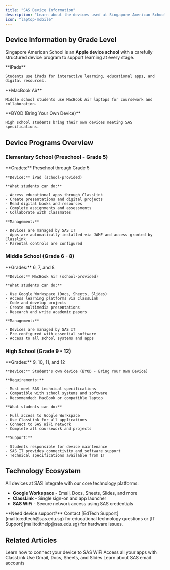 ```yaml
---
title: "SAS Device Information"
description: "Learn about the devices used at Singapore American School by grade level"
icon: "laptop-mobile"
---
```


## Device Information by Grade Level

Singapore American School is an **Apple device school** with a carefully structured device program to support learning at every stage.

<CardGroup cols={3}>
  <Card title="Preschool - Grade 5" icon="tablet" color="#1A4190">
    **iPads**

    Students use iPads for interactive learning, educational apps, and digital resources.
  </Card>
  <Card title="Grade 6 - 8" icon="laptop" color="#E51322">
    **MacBook Air**

    Middle school students use MacBook Air laptops for coursework and collaboration.
  </Card>
  <Card title="Grade 9 - 12" icon="laptop-code" color="#1A4190">
    **BYOD (Bring Your Own Device)**

    High school students bring their own devices meeting SAS specifications.
  </Card>
</CardGroup>

## Device Programs Overview

### Elementary School (Preschool - Grade 5)

<AccordionGroup>
  <Accordion title="iPad Program" icon="tablet-screen-button">
    **Grades:** Preschool through Grade 5

    **Device:** iPad (school-provided)

    **What students can do:**

    - Access educational apps through ClassLink
    - Create presentations and digital projects
    - Read digital books and resources
    - Complete assignments and assessments
    - Collaborate with classmates

    **Management:**

    - Devices are managed by SAS IT
    - Apps are automatically installed via JAMF and access granted by Classlink
    - Parental controls are configured
  </Accordion>
</AccordionGroup>

### Middle School (Grade 6 - 8)

<AccordionGroup>
  <Accordion title="MacBook Air Program" icon="laptop">
    **Grades:** 6, 7, and 8

    **Device:** MacBook Air (school-provided)

    **What students can do:**

    - Use Google Workspace (Docs, Sheets, Slides)
    - Access learning platforms via ClassLink
    - Code and develop projects
    - Create multimedia presentations
    - Research and write academic papers

    **Management:**

    - Devices are managed by SAS IT
    - Pre-configured with essential software
    - Access to all school systems and apps
  </Accordion>
</AccordionGroup>

### High School (Grade 9 - 12)

<AccordionGroup>
  <Accordion title="BYOD Program" icon="laptop-code">
    **Grades:** 9, 10, 11, and 12

    **Device:** Student's own device (BYOD - Bring Your Own Device)

    **Requirements:**

    - Must meet SAS technical specifications
    - Compatible with school systems and software
    - Recommended: MacBook or compatible laptop

    **What students can do:**

    - Full access to Google Workspace
    - Use ClassLink for all applications
    - Connect to SAS WiFi network
    - Complete all coursework and projects

    **Support:**

    - Students responsible for device maintenance
    - SAS IT provides connectivity and software support
    - Technical specifications available from IT
  </Accordion>
</AccordionGroup>

## Technology Ecosystem

All devices at SAS integrate with our core technology platforms:

- **Google Workspace** - Email, Docs, Sheets, Slides, and more
- **ClassLink** - Single sign-on and app launcher
- **SAS WiFi** - Secure network access using SAS credentials

<Note>
  **Need device support?** Contact [EdTech Support](mailto:edtech@sas.edu.sg) for educational technology questions or [IT Support](mailto:ithelp@sas.edu.sg) for hardware issues.
</Note>

## Related Articles

<CardGroup cols={2}>
  <Card title="WiFi Connection" icon="wifi" href="/guides/getting-started/wifi-connection">
    Learn how to connect your device to SAS WiFi
  </Card>
  <Card title="ClassLink Guide" icon="grid-2" href="/guides/accounts/classlink">
    Access all your apps with ClassLink
  </Card>
  <Card title="Google Workspace" icon="google" href="/guides/accounts/google-workspace">
    Use Gmail, Docs, Sheets, and Slides
  </Card>
  <Card title="Email Accounts" icon="envelope" href="/guides/accounts/email">
    Learn about SAS email accounts
  </Card>
</CardGroup>
